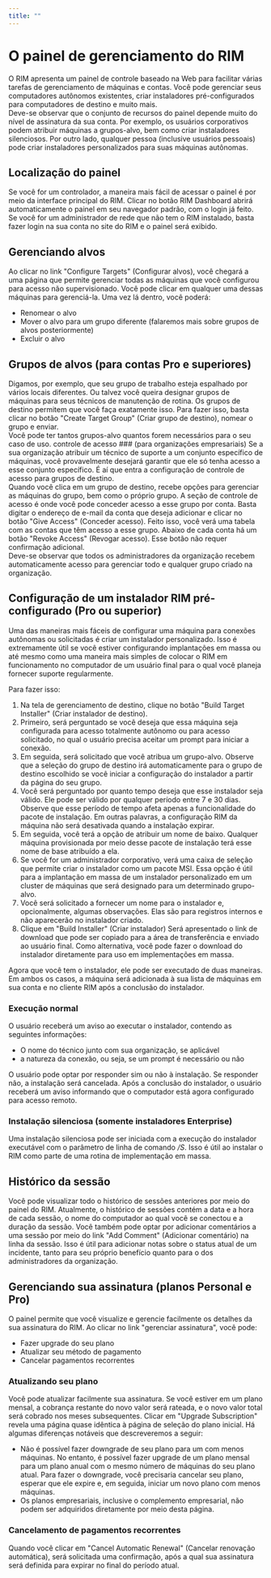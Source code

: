 ```yaml
---
title: ""
---
```



# O painel de gerenciamento do RIM
O RIM apresenta um painel de controle baseado na Web para facilitar várias tarefas de gerenciamento de máquinas e contas. Você pode gerenciar seus computadores autônomos existentes, criar instaladores pré-configurados para computadores de destino e muito mais.  
Deve-se observar que o conjunto de recursos do painel depende muito do nível de assinatura da sua conta. Por exemplo, os usuários corporativos podem atribuir máquinas a grupos-alvo, bem como criar instaladores silenciosos. Por outro lado, qualquer pessoa (inclusive usuários pessoais) pode criar instaladores personalizados para suas máquinas autônomas.
## Localização do painel
Se você for um controlador, a maneira mais fácil de acessar o painel é por meio da interface principal do RIM. Clicar no botão RIM Dashboard abrirá automaticamente o painel em seu navegador padrão, com o login já feito.  
Se você for um administrador de rede que não tem o RIM instalado, basta fazer login na sua conta no site do RIM e o painel será exibido.
## Gerenciando alvos
Ao clicar no link "Configure Targets" (Configurar alvos), você chegará a uma página que permite gerenciar todas as máquinas que você configurou para acesso não supervisionado. Você pode clicar em qualquer uma dessas máquinas para gerenciá-la. Uma vez lá dentro, você poderá:
* Renomear o alvo
* Mover o alvo para um grupo diferente (falaremos mais sobre grupos de alvos posteriormente)
* Excluir o alvo

## Grupos de alvos (para contas Pro e superiores)
Digamos, por exemplo, que seu grupo de trabalho esteja espalhado por vários locais diferentes. Ou talvez você queira designar grupos de máquinas para seus técnicos de manutenção de rotina. Os grupos de destino permitem que você faça exatamente isso. Para fazer isso, basta clicar no botão "Create Target Group" (Criar grupo de destino), nomear o grupo e enviar.  
Você pode ter tantos grupos-alvo quantos forem necessários para o seu caso de uso. 
controle de acesso ### (para organizações empresariais)
Se a sua organização atribuir um técnico de suporte a um conjunto específico de máquinas, você provavelmente desejará garantir que ele só tenha acesso a esse conjunto específico. É aí que entra a configuração de controle de acesso para grupos de destino.  
Quando você clica em um grupo de destino, recebe opções para gerenciar as máquinas do grupo, bem como o próprio grupo. A seção de controle de acesso é onde você pode conceder acesso a esse grupo por conta. Basta digitar o endereço de e-mail da conta que deseja adicionar e clicar no botão "Give Access" (Conceder acesso). Feito isso, você verá uma tabela com as contas que têm acesso a esse grupo. Abaixo de cada conta há um botão "Revoke Access" (Revogar acesso). Esse botão não requer confirmação adicional.  
Deve-se observar que todos os administradores da organização recebem automaticamente acesso para gerenciar todo e qualquer grupo criado na organização.
## Configuração de um instalador RIM pré-configurado (Pro ou superior)
Uma das maneiras mais fáceis de configurar uma máquina para conexões autônomas ou solicitadas é criar um instalador personalizado. Isso é extremamente útil se você estiver configurando implantações em massa ou até mesmo como uma maneira mais simples de colocar o RIM em funcionamento no computador de um usuário final para o qual você planeja fornecer suporte regularmente.

Para fazer isso:
1. Na tela de gerenciamento de destino, clique no botão "Build Target Installer" (Criar instalador de destino).
1. Primeiro, será perguntado se você deseja que essa máquina seja configurada para acesso totalmente autônomo ou para acesso solicitado, no qual o usuário precisa aceitar um prompt para iniciar a conexão.
1. Em seguida, será solicitado que você atribua um grupo-alvo. Observe que a seleção do grupo de destino irá automaticamente para o grupo de destino escolhido se você iniciar a configuração do instalador a partir da página do seu grupo.
1. Você será perguntado por quanto tempo deseja que esse instalador seja válido. Ele pode ser válido por qualquer período entre 7 e 30 dias. Observe que esse período de tempo afeta apenas a funcionalidade do pacote de instalação. Em outras palavras, a configuração RIM da máquina não será desativada quando a instalação expirar.
1. Em seguida, você terá a opção de atribuir um nome de baixo. Qualquer máquina provisionada por meio desse pacote de instalação terá esse nome de base atribuído a ela.
1. Se você for um administrador corporativo, verá uma caixa de seleção que permite criar o instalador como um pacote MSI. Essa opção é útil para a implantação em massa de um instalador personalizado em um cluster de máquinas que será designado para um determinado grupo-alvo.
1. Você será solicitado a fornecer um nome para o instalador e, opcionalmente, algumas observações. Elas são para registros internos e não aparecerão no instalador criado.
1. Clique em "Build Installer" (Criar instalador) Será apresentado o link de download que pode ser copiado para a área de transferência e enviado ao usuário final. Como alternativa, você pode fazer o download do instalador diretamente para uso em implementações em massa.

Agora que você tem o instalador, ele pode ser executado de duas maneiras. Em ambos os casos, a máquina será adicionada à sua lista de máquinas em sua conta e no cliente RIM após a conclusão do instalador.
### Execução normal
O usuário receberá um aviso ao executar o instalador, contendo as seguintes informações:
* O nome do técnico junto com sua organização, se aplicável
* a natureza da conexão, ou seja, se um prompt é necessário ou não

O usuário pode optar por responder sim ou não à instalação. Se responder não, a instalação será cancelada. Após a conclusão do instalador, o usuário receberá um aviso informando que o computador está agora configurado para acesso remoto.
### Instalação silenciosa (somente instaladores Enterprise)
Uma instalação silenciosa pode ser iniciada com a execução do instalador executável com o parâmetro de linha de comando */S*. Isso é útil ao instalar o RIM como parte de uma rotina de implementação em massa.
## Histórico da sessão
Você pode visualizar todo o histórico de sessões anteriores por meio do painel do RIM. Atualmente, o histórico de sessões contém a data e a hora de cada sessão, o nome do computador ao qual você se conectou e a duração da sessão. Você também pode optar por adicionar comentários a uma sessão por meio do link "Add Comment" (Adicionar comentário) na linha da sessão. Isso é útil para adicionar notas sobre o status atual de um incidente, tanto para seu próprio benefício quanto para o dos administradores da organização.
## Gerenciando sua assinatura (planos Personal e Pro)
O painel permite que você visualize e gerencie facilmente os detalhes da sua assinatura do RIM. Ao clicar no link "gerenciar assinatura", você pode:
* Fazer upgrade do seu plano
* Atualizar seu método de pagamento
* Cancelar pagamentos recorrentes

### Atualizando seu plano
Você pode atualizar facilmente sua assinatura. Se você estiver em um plano mensal, a cobrança restante do novo valor será rateada, e o novo valor total será cobrado nos meses subsequentes. Clicar em "Upgrade Subscription" revela uma página quase idêntica à página de seleção do plano inicial. Há algumas diferenças notáveis que descreveremos a seguir:
* Não é possível fazer downgrade de seu plano para um com menos máquinas. No entanto, é possível fazer upgrade de um plano mensal para um plano anual com o mesmo número de máquinas do seu plano atual. Para fazer o downgrade, você precisaria cancelar seu plano, esperar que ele expire e, em seguida, iniciar um novo plano com menos máquinas.
* Os planos empresariais, inclusive o complemento empresarial, não podem ser adquiridos diretamente por meio desta página.

### Cancelamento de pagamentos recorrentes
Quando você clicar em "Cancel Automatic Renewal" (Cancelar renovação automática), será solicitada uma confirmação, após a qual sua assinatura será definida para expirar no final do período atual.

